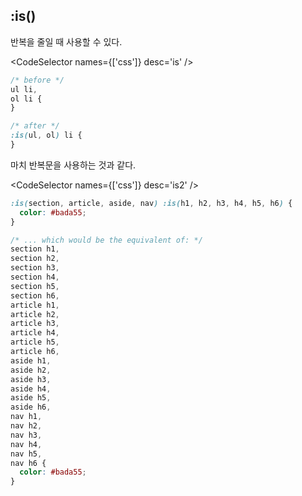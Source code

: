 
## :is()

반복을 줄일 때 사용할 수 있다.

<CodeSelector names={['css']} desc='is' />

```css
/* before */
ul li,
ol li {
}

/* after */
:is(ul, ol) li {
}
```

마치 반복문을 사용하는 것과 같다.

<CodeSelector names={['css']} desc='is2' />

```css
:is(section, article, aside, nav) :is(h1, h2, h3, h4, h5, h6) {
  color: #bada55;
}

/* ... which would be the equivalent of: */
section h1,
section h2,
section h3,
section h4,
section h5,
section h6,
article h1,
article h2,
article h3,
article h4,
article h5,
article h6,
aside h1,
aside h2,
aside h3,
aside h4,
aside h5,
aside h6,
nav h1,
nav h2,
nav h3,
nav h4,
nav h5,
nav h6 {
  color: #bada55;
}
```
